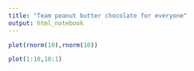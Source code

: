 ```yaml
---
title: "Team peanut butter chocolate for everyone"
output: html_notebook
---
```



```r
plot(rnorm(10),rnorm(10))
```

```r
plot(1:10,10:1)
```

